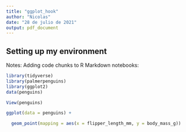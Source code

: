 ```yaml
---
title: "ggplot_hook"
author: "Nicolas"
date: "28 de julio de 2021"
output: pdf_document
---
```


## Setting up my environment
Notes: Adding code chunks to R Markdown notebooks:

```r
library(tidyverse)
library(palmerpenguins)
library(ggplot2)
data(penguins)

View(penguins)

```

```r

ggplot(data = penguins) +

  geom_point(mapping = aes(x = flipper_length_mm, y = body_mass_g))

```